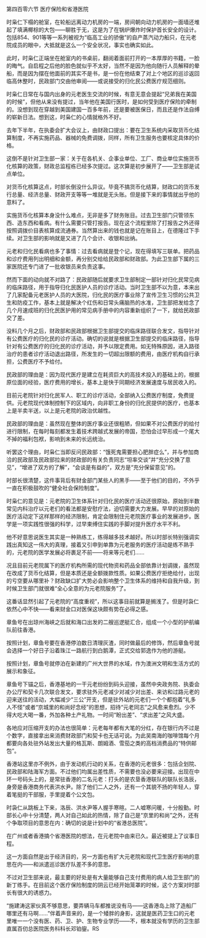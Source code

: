 

第四百零六节 医疗保险和省港医院

时枭仁下榻的舱室，在轮船远离动力机房的一端，房间朝向动力机房的一面墙还堆起了填满椰棕的大包――聊胜于无，这是为了在锅炉爆炸时保护首长安全的设计。包括854、901等等一系列被视为“临高工业的骄傲”的自产蒸汽动力船只，在元老院成员的眼中，大抵就是这么一个安全状况，事实也确实如此。

此时，时枭仁正端坐在舱室内的书桌前，翻阅着面前打开的一本厚厚的书籍，一脸的晦气。自启程之后他的脸色就似乎不太好，当然不是因为他向随行人员解释的晕船，而是因为摆在他面前的其实不是书，是一份在他结束了对上个地区的巡诊返回临高休整时，民政部门交由他审阅――或说接受的归化民公费医疗规范细则。

时枭仁日常在与国内出身的元老医生交流的时候，有意无意会提起“兄弟我在美国的时候”，但他从来没有提过，当年他在美国行医时，是如何受到医疗保险的牵制的。没想到现在穿越到美国建国一百多年前，还是要被医保日，而且还是作法自缚的崭新日法。想到这，时枭仁的心情就格外不好。

去年下半年，在执委会扩大会议上，由财政口提出：要在卫生系统内采取货币化结算制度，不再实施药品、器械的免费调拨，同样，所有卫生服务也要核定具体的价格。

这倒不是针对卫生部一家：关于在各机关、企事业单位、工厂、商业单位实施货币化核算的政策，财政总监程栋已经多次提过。这次算是初步展开了――卫生部是试点单位。

对货币化核算这点，时部长倒没什么异议。毕竟不搞货币化结算，财政口的货币发行总量、经济总量、财政开支等等一堆就是无头账。但是接下来的事情就出乎他的意料了。

实施货币化核算本身没什么难点，无非是多了财务账目。过去卫生部门只管领东西、造东西和看病。有什么需要只管打报告。现在这个流程里除了打报告之外还得按照调拨价目表核算成流通券。当然算出来的钱也就是记在账目上，在德隆过下手续。对卫生部的影响就是又进了几个会计、收银和出纳。

元老和归化民看病也多了事情：过去看病就是登个记，现在得填写三联单。把药品和诊疗费用列出明细和金额，再分别交给给民政部和财政部。为此卫生部下属的三家医院还专门进了一批收银员来负责这事。

然而下面的动向就不对路了：民政部随后就要求卫生部制定一部针对归化民常见病的临床路径，用于指导归化民医护人员的诊疗活动。当时卫生部不以为意，本来出了几家配备元老医护人员的大医院，归化民的医疗事业除了宣传卫生习惯的公共卫生和防疫工作，基本上就是解决个红伤和日常头痛脑热的水准，卫生部把发给念了几个月速成班的归化民医护用的常见病手册中的内容重新组织了一下，就给民政部交了差。

没料几个月之后，财政部和民政部根据卫生部提交的临床路径联合发文，指导针对有公费医疗的归化民的诊疗活动。确切的说就是根据卫生部提交的临床路径，指导针对有公费医疗的归化民的诊疗活动，并予以限定费用。如无特殊原因，进入路径治疗的患者诊疗活动退出路径，所发生的一切超出限额的费用，由医疗机构自行承担，公费医疗不予给付。

民政部的理由是：因为现代医疗是建立在耗资巨大的高技术投入的基础上的，根据原位面的经验，医疗费用的增长，基本上是快于同期经济发展速度与居民收入的。

目前元老院针对归化民军人、职工的诊疗活动，全部纳入公费医疗制度，免费提供。元老院现代体制控制下的区域内，向非职工身份的归化民提供的医疗，也基本上是半卖半送，以上是元老院的政治优越性。

民政部的理由是：虽然现在整体的医疗事业还很粗陋，但如果不对公费医疗的给付进行限制，在每时每刻都发生着技术跨越式发展的帝国，恐怕会过早形成一个尾大不掉的福利包袱，影响到未来的长远统治。

听罢这个理由，时枭仁当即反问民政部：“饿死鬼需要担心肥胖症么”，并与参加商洽的民政部及民政部拉来的财政部的有关负责同志“坦率交谈”并“充分交换了意见”，“增进了双方的了解”，“会谈是有益的”，双方是“充分保留意见”的。

时部长很清楚，这件事背后有财金部门某些人的黑手――至于他们的目的，不外乎一直在积极鼓吹的“健全社会保险制度”。

时枭仁的意见是：元老院的卫生体系针对归化民的医疗活动还很原始，原始到半数常见内科治疗以元老们的看法都是安慰疗法，迫切需要大力发展。早早的对原始的医疗活动定下这样那样的经济限制，肯定会限制住元老院医疗事业的发展进步。医学是一项实践性很强的科学，过早束缚住实践的手脚对提升医疗水平不利。

他不好意思说医生其实是一种熟练工，练得越多技术越好。所以时部长特别强调实践出真知这一伟大的真理，接着又引申到单靠为元老服务的医疗活动是练不熟手的，元老院的医学发展必将裹足不前――将来等元老们……

况且目前元老院属下的医疗机构所需的现代物资和药品全部依靠计划调拨，虽然现在改成了货币化结算，但是本质还是全额拨款性质。如果公费医疗拒绝给付，出现的亏空要从哪里补？财政缺口扩大势必会影响整个卫生体系的维持和自我升级，到时候卫生部门就很难“全心全意的为元老院服务”了。

这番话显然引起了元老院的“高度重视”，所以这事目前就算是搁浅了。但是时袅仁依然心中不快――看来财金口对医保这块颇有势在必得之感。

章鱼号在出琼州海峡之后就和海口出发的二艘巡逻艇汇合，组成一个小型的护航编队前往香港。

按照计划，章鱼号要在香港停泊数日清理灰渣，同时做最后的修饰，然后章鱼号就会选择一个好日子沿着珠江一路航行到白鹅潭，正式交给郭逸作为他的游艇。

按照计划，章鱼号就停泊在新建的广州大世界的水域，作为澳洲文明和生活方式的展示和象征。

章鱼号下锚之后，香港基地的一干元老纷纷到码头迎接，虽然中央政务院、执委会办公厅和契卡几次联合发文，要求驻外元老减少对减少对出差、来访和过路元老的迎来送往的活动，大幅减少“三公”开支，但是驻外站的元老们一个个都抱着“礼多人不怪”或者“京城里的和尚好念经”的思想，招待“元老同志”之风愈来愈烈。少不得大吃大喝一番，外加各种土产礼物。一时间“盼出差”、“求出差”之风大盛。

各地应对压缩开支的办法也很简单：元老每年都有大笔的分红，存在银行内不过是个数字，直接拿出来消费财政部门和契卡也无话可说。为此吴南海的咖啡馆每个月都要向各处驻外站发出大量的格瓦斯、朗姆酒、雪茄之类的高档消费品的“特供邮包”。

香港站这里亦不例外，由于发动机行动的关系，在香港的元老很多：包括企划院、民政部和陆海军方面。不过他们均属出差性质，不需要也没必要来迎接。出现在中环一号码头上的，是常驻香港的二名元老：打头的是农垦香港联队的联队长洛辰，身旁是香港商务代表洪水尹。除了他们二人之外，还有一个其貌不扬的年轻人，穿着笔挺的干部服，手里提着个公文包。

时袅仁从跳板上下来，洛辰、洪水尹等人握手寒暄。二人嘘寒问暖，十分殷勤。时部长心中十分清楚，两人对自己如此的热情，除了自己是“京里的和尚”之外，还有个争取项目的意思在内：确切的说是计划中的“省港总医院”。

在广州或者香港搞个省港医院的想法，在元老院中由来已久。最近被提上了议事日程。

这一方面自然是出于经济目的，另一方面也有扩大元老院和现代卫生医疗影响的意思在内――和派遣巡诊医疗队差不多的意思。

不过对卫生部来说，最主要的好处是有大量能够自己支付费用的病人给卫生部门的新丁练手。在目前这个医疗保险制度的阴云已经开始笼罩的时候，这个方案对时部长有很大的诱惑力。

“施建涛这家伙真不够意思，要弄辆马车都推说没有马――这香港岛上除了造船厂哪里还有马啊……”伴着声音来的，是一个矮胖的身影，这就是医药卫生口的元老里唯一一个没有医、药、卫、护、生物专业学历――不，根本就没有学历的卫生部直属百仞总医院医务科科长邓铂鋆。RS

